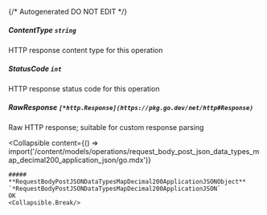{/* Autogenerated DO NOT EDIT  */}

##### **ContentType** `string`
HTTP response content type for this operation

##### **StatusCode** `int`
HTTP response status code for this operation

##### **RawResponse** `[*http.Response](https://pkg.go.dev/net/http#Response)`
Raw HTTP response; suitable for custom response parsing

<Collapsible
    content={() => import('/content/models/operations/request_body_post_json_data_types_map_decimal200_application_json/go.mdx')}
>
    ##### **RequestBodyPostJSONDataTypesMapDecimal200ApplicationJSONObject** `*RequestBodyPostJSONDataTypesMapDecimal200ApplicationJSON`
    OK
    <Collapsible.Break/>
</Collapsible>

